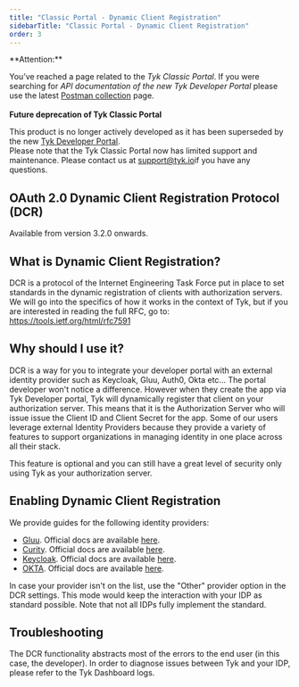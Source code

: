 ```yaml
---
title: "Classic Portal - Dynamic Client Registration"
sidebarTitle: "Classic Portal - Dynamic Client Registration"
order: 3
---
```



<Warning>
**Attention:**

You’ve reached a page related to the *Tyk Classic Portal*. If you were searching for *API documentation of the new Tyk
Developer Portal* please use the latest
[Postman collection](/docs/5.7/product-stack/tyk-enterprise-developer-portal/api-documentation/tyk-edp-api) page.
<br />
<br />
**Future deprecation of Tyk Classic Portal**

This product is no longer actively developed as it
has been superseded by the new [Tyk Developer Portal](/docs/5.7/portal/overview).
<br />
Please note that the Tyk Classic Portal now has limited support and maintenance. Please contact us at
[support@tyk.io](<mailto:support@tyk.io?subject=Tyk classic developer portal>)if you have any questions.
</Warning>


## OAuth 2.0 Dynamic Client Registration Protocol (DCR)

Available from version 3.2.0 onwards.

## What is Dynamic Client Registration? 

DCR is a protocol of the Internet Engineering Task Force put in place to set standards in the dynamic registration of clients with authorization servers. 
We will go into the specifics of how it works in the context of Tyk, but if you are interested in reading the full RFC, go to: https://tools.ietf.org/html/rfc7591

## Why should I use it? 

DCR is a way for you to integrate your developer portal with an external identity provider such as Keycloak, Gluu, Auth0, Okta etc... 
The portal developer won't notice a difference. However when they create the app via Tyk Developer portal, Tyk will dynamically register that client on your authorization server. This means that it is the Authorization Server who will issue issue the Client ID and Client Secret for the app.
Some of our users leverage external Identity Providers because they provide a variety of features to support organizations in managing identity in one place across all their stack. 

This feature is optional and you can still have a great level of security only using Tyk as your authorization server. 

## Enabling Dynamic Client Registration

We provide guides for the following identity providers:

- [Gluu](/docs/5.7/tyk-developer-portal/tyk-portal-classic/gluu-dcr). Official docs are available [here](https://gluu.org/docs/gluu-server/4.0/admin-guide/openid-connect/#dynamic-client-registration).
- [Curity](/docs/5.7/tyk-developer-portal/tyk-portal-classic/curity-dcr). Official docs are available [here](https://curity.io/docs/idsvr/latest/token-service-admin-guide/dcr.html).
- [Keycloak](/docs/5.7/tyk-developer-portal/tyk-portal-classic/keycloak-dcr). Official docs are available [here](https://github.com/keycloak/keycloak-documentation/blob/master/securing_apps/topics/client-registration.adoc).
- [OKTA](/docs/5.7/tyk-developer-portal/tyk-portal-classic/okta-dcr). Official docs are available [here](https://developer.okta.com/docs/reference/api/oauth-clients/).


In case your provider isn't on the list, use the "Other" provider option in the DCR settings. This mode would keep the interaction with your IDP as standard possible. Note that not all IDPs fully implement the standard.

## Troubleshooting

The DCR functionality abstracts most of the errors to the end user (in this case, the developer). In order to diagnose issues between Tyk and your IDP, please refer to the Tyk Dashboard logs.
